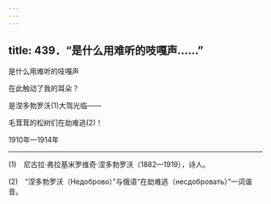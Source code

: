 ```yaml
---
---
---
```

title: 439．“是什么用难听的吱嘎声……”
---




是什么用难听的吱嘎声

在此触动了我的耳朵？

是涅多勃罗沃(1)大驾光临——

毛茸茸的松树们在劫难逃(2)！

1910年—1914年



* * *



(1)　尼古拉·弗拉基米罗维奇·涅多勃罗沃（1882—1919），诗人。

(2)　“涅多勃罗沃（Недоброво）”与俄语“在劫难逃（несдобровать）”一词谐音。